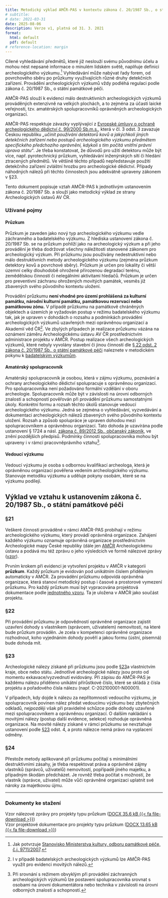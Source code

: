 ```yaml
---
title: Metodický výklad AMČR-PAS v kontextu zákona č. 20/1987 Sb., o státní památkové péči
# subtitle: 
# date: 2021-03-31
date: 2025-08-06
description: Verze v1, platná od 31. 3. 2021
format: 
  html: default
  pdf: default
# reference-location: margin
---
```


Cílené vyhledávání předmětů, které již neslouží svému původnímu účelu a mohou nést nepsané
informace o minulém lidském světě, naplňuje definici archeologického výzkumu.[^1] 
Vyhledávání může nabývat řady forem, od povrchového sběru po průzkumy využívajících různé druhy detekčních zařízení.
Provádění archeologických výzkumů vždy podléhá regulaci podle zákona č. 20/1987 Sb., o státní památkové péči.

[^1]: Jak potvrzuje [Stanovisko Ministerstva kultury, odboru památkové péče, č.j. 9711/2007](https://www.mkcr.cz/doc/cms_library/2007_09711-3407.doc){.external}.

AMČR-PAS slouží k evidenci málo destruktivních archeologických výzkumů prováděných extenzivně na
velkých plochách, a to zejména za účasti laické veřejnosti, tzv. amatérských spolupracovníků
oprávněných archeologických organizací.

AMČR-PAS respektuje závazky vyplývající z [Evropské úmluvy o ochraně archeologického dědictví č. 99/2000 Sb.m.s.](https://www.zakonyprolidi.cz/ms/2000-99){.external}, která v čl. 3 odst. 3 zavazuje Českou republiku *„učinit používání detektorů kovů a jakýchkoli jiných detekčních zařízení nebo postupů archeologického výzkumu předmětem specifického předchozího oprávnění, kdykoli s tím počítá vnitřní právní úprava státu“*.
Je třeba konstatovat, že důvodů pro užití detektoru může být více, např. pyrotechnický průzkum, vyhledávání inženýrských sítí či hledání ztracených předmětů. 
Ve většině těchto případů nepředstavuje použití detekčního zařízení zvláštní hrozbu pro archeologické dědictví. 
Případy náhodných nálezů při těchto činnostech jsou adekvátně upraveny zákonem v §23.

Tento dokument popisuje vztah AMČR-PAS k jednotlivým ustanovením zákona č. 20/1987 Sb. a slouží jako metodický výklad ze strany Archeologických ústavů AV ČR.


### Užívané pojmy

#### Průzkum 

Průzkum je zaveden jako nový typ archeologického výzkumu vedle záchranného a badatelského výzkumu. 
Z hlediska ustanovení zákona č. 20/1987 Sb. se na průzkum pohlíží jako na archeologický výzkum a při jeho provádění je třeba dodržovat všechny náležitosti stanovené zákonem pro archeologický výzkum. 
Při průzkumu jsou používány nedestruktivní nebo málo destruktivních metody archeologického výzkumu (zejména průzkum detektory kovů a povrchové sběry). 
Průzkum je určen pro lokality či větší územní celky dlouhodobě ohrožené přirozenou degradací terénu, zemědělskou činností či nelegálními aktivitami hledačů.
Průzkum je určen pro preventivní záchranu ohrožených movitých památek, vesměs již zbavených svého původního kontextu uložení. 

Provádění průzkumu **není vhodné pro území prohlášená za kulturní památku, národní kulturní památku, památkovou rezervaci nebo památkovou zónu.** 
V případě průzkumu na památkově chráněných objektech a územích je vyžadován postup v režimu badatelského výzkumu tak, jak je upraven v dohodách o rozsahu a podmínkách provádění archeologických výzkumů uzavřených mezi oprávněnou organizací a Akademií věd ČR[^2]. 
Ve zbylých případech je realizace průzkumu vázána na oznámení záměru Archeologickému ústavu AV ČR prostřednictvím administrace projektu v AMČR.
Postup realizace všech archeologických výzkumů, které nebyly vyvolány stavební či jinou činností dle [§ 22 odst. 2 zákona č. 20/1987 Sb., o státní památkové péči](https://www.zakonyprolidi.cz/cs/1987-20#p22){.external} naleznete v metodickém pokynu k [badatelským výzkumům](badatelske-vyzkumy.qmd).

[^2]: I v případě badatelských archeologických výzkumů lze AMČR-PAS využít pro evidenci movitých nálezů.


#### Amatérský spolupracovník

Amatérský spolupracovník je osobou, která v zájmu výzkumu, poznávání a ochrany archeologického dědictví spolupracuje s oprávněnou organizací. 
Pro spolupracovníka není požadováno formální vzdělání v oboru archeologie. 
Spolupracovník může být v závislosti na úrovni odborných znalostí a schopností pověřován při provádění průzkumu samostatnými úkoly. 
Konkrétní formu a rozsah těchto úkolů stanovuje vedoucí archeologického výzkumu. 
Jedná se zejména o vyhledávání, vyzvedávání a dokumentaci archeologických nálezů zbavených svého původního kontextu uložení. 
Rozsah a způsob spolupráce je upraven dohodou mezi spolupracovníkem a oprávněnou organizací. 
Tato dohoda je uzavírána podle ustanovení § 1724 a násl. [zákona č. 89/2012 Sb., občanský zákoník](https://www.zakonyprolidi.cz/cs/2012-89){.external}, ve znění pozdějších předpisů. 
Podmínky činnosti spolupracovníka mohou být upraveny i v rámci pracovněprávního vztahu[^3].

[^3]: Při srovnání s režimem obvyklým při provádění záchranných archeologických výzkumů lze postavení spolupracovníka srovnat s osobami na úrovni dokumentátora nebo technika v závislosti na úrovni odborných znalostí a schopností.

#### Vedoucí výzkumu

Vedoucí výzkumu je osoba s odbornou kvalifikací archeologa, která je oprávněnou organizací pověřena vedením archeologického výzkumu. 
Stanovuje metodiku výzkumu a uděluje pokyny osobám, které se na výzkumu podílejí.


## Výklad ve vztahu k ustanovením zákona č. 20/1987 Sb., o státní památkové péči

### §21

Veškeré činnosti prováděné v rámci AMČR-PAS probíhají v režimu archeologického výzkumu, který provádí oprávněná organizace. 
Zahájení každého výzkumu oznamuje oprávněná organizace prostřednictvím Archeologické mapy České republiky (dále jen [AMČR](https://amcr.aiscr.cz/){.external} Archeologickému ústavu a podává mu též zprávu o jeho výsledcích ve formě nálezové zprávy ([vzor](amcr/amcr-pas/docs/AMCR-PAS_NZ_vzor.docx)).

Prvním krokem při evidenci je vytvoření projektu v AMČR v kategorii **průzkum**.
Každý průzkum je evidován pod unikátním číslem přiděleným automaticky v AMČR. 
Za provádění průzkumu odpovídá oprávněná organizace, která stanoví metodický postup i časové a prostorové vymezení průzkumu. 
Pro každý průzkum musí být vypracována projektová dokumentace podle [jednotného vzoru](amcr/amcr-pas/docs/AMCR-PAS_projekt_vzor.docx). 
Ta je uložena v AMČR jako součást projektu.

### §22

Při provádění průzkumu je odpovědností oprávněné organizace zajistit uzavření dohody s vlastníkem (správcem, uživatelem) nemovitosti, na které bude průzkum prováděn. 
Je zcela v kompetenci oprávněné organizace rozhodnout, koho vyjednáním dohody pověří a jakou formu (ústní, písemná) bude dohoda mít.

### §23

Archeologické nálezy získané při průzkumu jsou podle [§23](https://www.zakonyprolidi.cz/cs/1987-20#p23){.external}a vlastnictvím kraje, obce nebo státu.
Jednotlivé archeologické nálezy jsou proto od momentu exkavace/vyzvednutí evidovány. 
Při zápisu do AMČR-PAS je každému nálezu přiděleno unikátní přírůstkové číslo, které se skládá z čísla projektu a pořadového čísla
nálezu (např. C-202100001-N00001).

V případech, kdy dojde k nálezu za nepřítomnosti vedoucího výzkumu, je spolupracovník povinen nález předat vedoucímu výzkumu bez zbytečných odkladů, nejpozději však při pravidelné schůzce podle dohody uzavřené mezi spolupracovníkem a oprávněnou organizací. 
O dalším nakládání s movitými nálezy (postup další evidence, selekce) rozhoduje oprávněná organizace.
Na movité nálezy získané v rámci průzkumu se nevztahuje ustanovení podle [§23](https://www.zakonyprolidi.cz/cs/1987-20#p23){.external} odst. 4, a proto nálezce nemá právo na vyplacení odměny.

### §24

Přestože metody aplikované při průzkumu počítají s minimálními destruktivními zásahy, je třeba respektovat práva a oprávněné zájmy vlastníků (správců, uživatelů) nemovitostí, popřípadě jiného majetku, a případným škodám předcházet. 
Je rovněž třeba počítat s možností, že vlastník (správce, uživatel) může vůči oprávněné organizaci uplatnit své nároky za majetkovou újmu.

----

### Dokumenty ke stažení

Vzor nálezové zprávy pro projekty typu průzkum ([DOCX 35.6 kB {{< fa file-download >}}](/amcr/amcr-pas/docs/AMCR-PAS_NZ_vzor.docx))  
Vzor projektové dokumentace pro projekty typu průzkum ([DOCX 13.65 kB {{< fa file-download >}}](/amcr/amcr-pas/docs/AMCR-PAS_projekt_vzor.docx))
